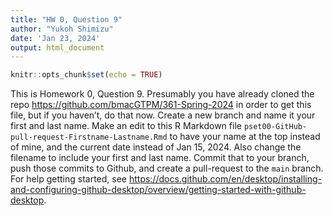```yaml
---
title: "HW 0, Question 9"
author: "Yukoh Shimizu"
date: 'Jan 23, 2024'
output: html_document
---
```


```r
knitr::opts_chunk$set(echo = TRUE)
```

This is Homework 0, Question 9. Presumably you have already cloned the repo <https://github.com/bmacGTPM/361-Spring-2024> in order to get this file, but if you haven't, do that now. Create a new branch and name it your first and last name. Make an edit to this R Markdown file `pset00-GitHub-pull-request-Firstname-Lastname.Rmd` to have your name at the top instead of mine, and the current date instead of Jan 15, 2024. Also change the filename to include your first and last name. Commit that to your branch, push those commits to Github, and create a pull-request to the `main` branch. For help getting started, see <https://docs.github.com/en/desktop/installing-and-configuring-github-desktop/overview/getting-started-with-github-desktop>.